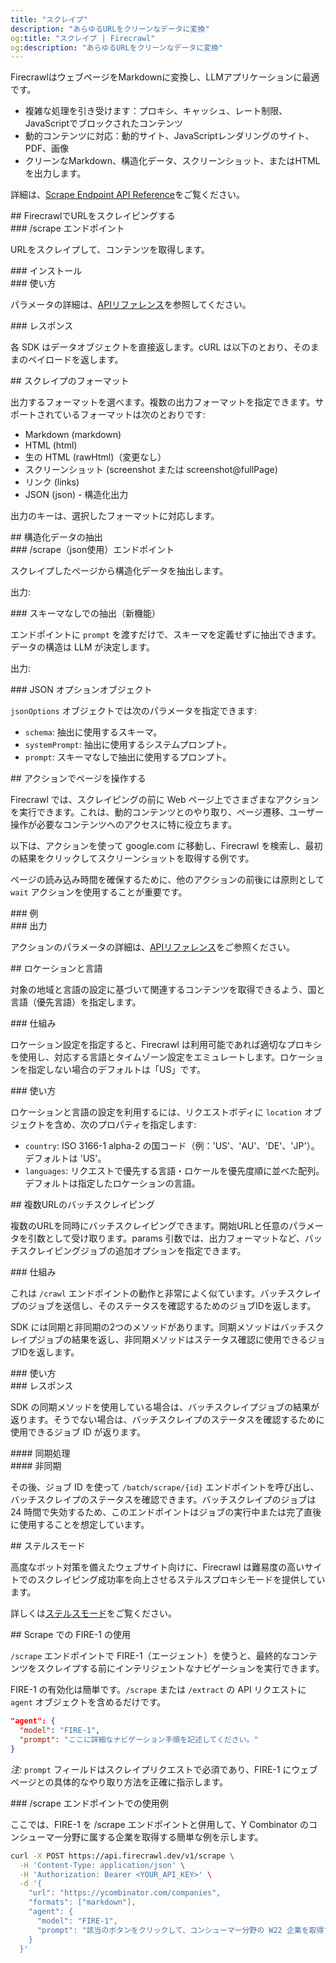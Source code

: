 ```yaml
---
title: "スクレイプ"
description: "あらゆるURLをクリーンなデータに変換"
og:title: "スクレイプ | Firecrawl"
og:description: "あらゆるURLをクリーンなデータに変換"
---
```



FirecrawlはウェブページをMarkdownに変換し、LLMアプリケーションに最適です。

* 複雑な処理を引き受けます：プロキシ、キャッシュ、レート制限、JavaScriptでブロックされたコンテンツ
* 動的コンテンツに対応：動的サイト、JavaScriptレンダリングのサイト、PDF、画像
* クリーンなMarkdown、構造化データ、スクリーンショット、またはHTMLを出力します。

詳細は、[Scrape Endpoint API Reference](https://docs.firecrawl.dev/api-reference/endpoint/scrape)をご覧ください。

<div id="scraping-a-url-with-firecrawl">
  ## FirecrawlでURLをスクレイピングする
</div>

<div id="scrape-endpoint">
  ### /scrape エンドポイント
</div>

URLをスクレイプして、コンテンツを取得します。

<div id="installation">
  ### インストール
</div>

<CodeGroup>
  <InstallationPython />

  <InstallationNode />

  <InstallationGo />

  <InstallationRust />
</CodeGroup>

<div id="usage">
  ### 使い方
</div>

<CodeGroup>
  <ScrapePython />

  <ScrapeNode />

  <ScrapeGo />

  <ScrapeRust />

  <ScrapeCURL />
</CodeGroup>

パラメータの詳細は、[APIリファレンス](https://docs.firecrawl.dev/api-reference/endpoint/scrape)を参照してください。

<div id="response">
  ### レスポンス
</div>

各 SDK はデータオブジェクトを直接返します。cURL は以下のとおり、そのままのペイロードを返します。

<ScrapeResponse />

<div id="scrape-formats">
  ## スクレイプのフォーマット
</div>

出力するフォーマットを選べます。複数の出力フォーマットを指定できます。サポートされているフォーマットは次のとおりです:

* Markdown (markdown)
* HTML (html)
* 生の HTML (rawHtml)（変更なし）
* スクリーンショット (screenshot または screenshot@fullPage)
* リンク (links)
* JSON (json) - 構造化出力

出力のキーは、選択したフォーマットに対応します。

<div id="extract-structured-data">
  ## 構造化データの抽出
</div>

<div id="scrape-with-json-endpoint">
  ### /scrape（json使用）エンドポイント
</div>

スクレイプしたページから構造化データを抽出します。

<CodeGroup>
  <ExtractPython />

  <ExtractNode />

  <ExtractCURL />
</CodeGroup>

出力:

<ExtractOutput />

<div id="extracting-without-schema-new">
  ### スキーマなしでの抽出（新機能）
</div>

エンドポイントに `prompt` を渡すだけで、スキーマを定義せずに抽出できます。データの構造は LLM が決定します。

<CodeGroup>
  <ExtractNoSchemaCURL />
</CodeGroup>

出力:

<ExtractNoSchemaOutput />

<div id="json-options-object">
  ### JSON オプションオブジェクト
</div>

`jsonOptions` オブジェクトでは次のパラメータを指定できます:

* `schema`: 抽出に使用するスキーマ。
* `systemPrompt`: 抽出に使用するシステムプロンプト。
* `prompt`: スキーマなしで抽出に使用するプロンプト。

<div id="interacting-with-the-page-with-actions">
  ## アクションでページを操作する
</div>

Firecrawl では、スクレイピングの前に Web ページ上でさまざまなアクションを実行できます。これは、動的コンテンツとのやり取り、ページ遷移、ユーザー操作が必要なコンテンツへのアクセスに特に役立ちます。

以下は、アクションを使って google.com に移動し、Firecrawl を検索し、最初の結果をクリックしてスクリーンショットを取得する例です。

ページの読み込み時間を確保するために、他のアクションの前後には原則として `wait` アクションを使用することが重要です。

<div id="example">
  ### 例
</div>

<CodeGroup>
  <ScrapeActionsPython />

  <ScrapeActionsNode />

  <ScrapeActionsCURL />
</CodeGroup>

<div id="output">
  ### 出力
</div>

<CodeGroup>
  <ScrapeActionsOutput />
</CodeGroup>

アクションのパラメータの詳細は、[APIリファレンス](https://docs.firecrawl.dev/api-reference/endpoint/scrape)をご参照ください。

<div id="location-and-language">
  ## ロケーションと言語
</div>

対象の地域と言語の設定に基づいて関連するコンテンツを取得できるよう、国と言語（優先言語）を指定します。

<div id="how-it-works">
  ### 仕組み
</div>

ロケーション設定を指定すると、Firecrawl は利用可能であれば適切なプロキシを使用し、対応する言語とタイムゾーン設定をエミュレートします。ロケーションを指定しない場合のデフォルトは「US」です。

<div id="usage">
  ### 使い方
</div>

ロケーションと言語の設定を利用するには、リクエストボディに `location` オブジェクトを含め、次のプロパティを指定します:

* `country`: ISO 3166-1 alpha-2 の国コード（例：&#39;US&#39;、&#39;AU&#39;、&#39;DE&#39;、&#39;JP&#39;）。デフォルトは &#39;US&#39;。
* `languages`: リクエストで優先する言語・ロケールを優先度順に並べた配列。デフォルトは指定したロケーションの言語。

<CodeGroup>
  <ScrapeLocationPython />

  <ScrapeLocationNode />

  <ScrapeLocationCURL />
</CodeGroup>

<div id="batch-scraping-multiple-urls">
  ## 複数URLのバッチスクレイピング
</div>

複数のURLを同時にバッチスクレイピングできます。開始URLと任意のパラメータを引数として受け取ります。params 引数では、出力フォーマットなど、バッチスクレイピングジョブの追加オプションを指定できます。

<div id="how-it-works">
  ### 仕組み
</div>

これは `/crawl` エンドポイントの動作と非常によく似ています。バッチスクレイプのジョブを送信し、そのステータスを確認するためのジョブIDを返します。

SDK には同期と非同期の2つのメソッドがあります。同期メソッドはバッチスクレイプジョブの結果を返し、非同期メソッドはステータス確認に使用できるジョブIDを返します。

<div id="usage">
  ### 使い方
</div>

<CodeGroup>
  <BatchScrapePython />

  <BatchScrapeNode />

  <BatchScrapeCURL />
</CodeGroup>

<div id="response">
  ### レスポンス
</div>

SDK の同期メソッドを使用している場合は、バッチスクレイプジョブの結果が返ります。そうでない場合は、バッチスクレイプのステータスを確認するために使用できるジョブ ID が返ります。

<div id="synchronous">
  #### 同期処理
</div>

<BatchScrapeOutput />

<div id="asynchronous">
  #### 非同期
</div>

その後、ジョブ ID を使って `/batch/scrape/{id}` エンドポイントを呼び出し、バッチスクレイプのステータスを確認できます。バッチスクレイプのジョブは 24 時間で失効するため、このエンドポイントはジョブの実行中または完了直後に使用することを想定しています。

<BatchScrapeAsyncOutput />

<div id="stealth-mode">
  ## ステルスモード
</div>

高度なボット対策を備えたウェブサイト向けに、Firecrawl は難易度の高いサイトでのスクレイピング成功率を向上させるステルスプロキシモードを提供しています。

詳しくは[ステルスモード](/ja/features/stealth-mode)をご覧ください。

<div id="using-fire-1-with-scrape">
  ## Scrape での FIRE-1 の使用
</div>

`/scrape` エンドポイントで FIRE-1（エージェント）を使うと、最終的なコンテンツをスクレイプする前にインテリジェントなナビゲーションを実行できます。

FIRE-1 の有効化は簡単です。`/scrape` または `/extract` の API リクエストに `agent` オブジェクトを含めるだけです。

```json
"agent": {
  "model": "FIRE-1",
  "prompt": "ここに詳細なナビゲーション手順を記述してください。"
}
```

*注:* `prompt` フィールドはスクレイプリクエストで必須であり、FIRE-1 にウェブページとの具体的なやり取り方法を正確に指示します。

<div id="example-usage-with-scrape-endpoint">
  ### /scrape エンドポイントでの使用例
</div>

ここでは、FIRE-1 を /scrape エンドポイントと併用して、Y Combinator のコンシューマー分野に属する企業を取得する簡単な例を示します。

```bash
curl -X POST https://api.firecrawl.dev/v1/scrape \
  -H 'Content-Type: application/json' \
  -H 'Authorization: Bearer <YOUR_API_KEY>' \
  -d '{
    "url": "https://ycombinator.com/companies",
    "formats": ["markdown"],
    "agent": {
      "model": "FIRE-1",
      "prompt": "該当のボタンをクリックして、コンシューマー分野の W22 企業を取得する"
    }
  }'
```
